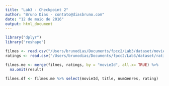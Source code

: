 ```yaml
---
title: "Lab3 - Checkpoint 2"
author: "Bruno Dias - contato@diasbruno.com"
date: "12 de maio de 2016"
output: html_document
---
```


```r

library("dplyr")
library("reshape")

filmes <- read.csv("/Users/brunodias/Documents/fpcc2/Lab3/dataset/movies_expanded.csv")
ratings <- read.csv("/Users/brunodias/Documents/fpcc2/Lab3/dataset/ratings.csv")

filmes.me <- merge(filmes, ratings, by = "movieId", all.x= TRUE) %>%
  na.omit(result)

filmes.df <- filmes.me %>% select(movieId, title, numGenres, rating)

```


